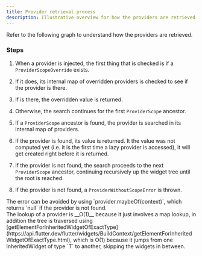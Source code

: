 ```yaml
---
title: Provider retrieval process
description: Illustrative overview for how the providers are retrieved.
---
```



Refer to the following graph to understand how the providers are retrieved.

<ThemeImage src="/provider-scope-behavior.svg" darkSrc="/provider-scope-behavior_dark.svg" alt="Graphical representation of provider scope providers retrieval behavior"/>

### Steps

1. When a provider is injected, the first thing that is checked is if a `ProviderScopeOverride` exists.

2. If it does, its internal map of overridden providers is checked to see if the provider is there.

3. If is there, the overridden value is returned.

4. Otherwise, the search continues for the first `ProviderScope` ancestor.

5. If a `ProviderScope` ancestor is found, the provider is searched in its internal map of providers.

6. If the provider is found, its value is returned. It the value was not computed yet (i.e. it is the first time a lazy provider is accessed), it will get created right before it is returned.

7. If the provider is not found, the search proceeds to the next `ProviderScope` ancestor, continuing recursively up the widget tree until the root is reached.

8. If the provider is not found, a `ProviderWithoutScopeError` is thrown.

<Aside type="tip">
  The error can be avoided by using `provider.maybeOf(context)`, which returns `null` if the provider is not found.
</Aside>

<Aside>
The lookup of a provider is __O(1)__ because it just involves a map lookup, in addition the tree is traversed using [getElementForInheritedWidgetOfExactType](https://api.flutter.dev/flutter/widgets/BuildContext/getElementForInheritedWidgetOfExactType.html), which is O(1) because it jumps from one InheritedWidget of type `T` to another, skipping the widgets in between.
</Aside>

